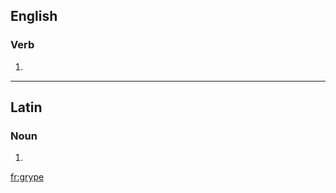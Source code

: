 ==English==

===Verb===
{{en-verb|gryp}}

# {{obsolete spelling of|gripe|lang=en}}

----

==Latin==

===Noun===
{{la-noun-form|grype}}

# {{inflection of|gryps||abl|s|lang=la}}

[[fr:grype]]